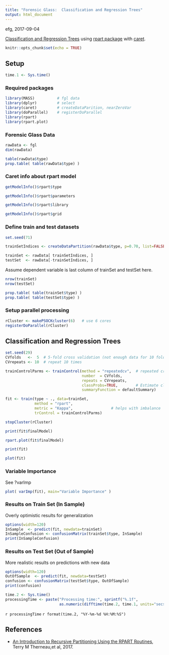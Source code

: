 ```yaml
---
title: "Forensic Glass:  Classification and Regression Trees"
output: html_document
---
```


efg, 2017-09-04

[Classification and Regression Trees](http://www.stat.wisc.edu/~loh/treeprogs/guide/wires11.pdf) using [rpart package](https://cran.r-project.org/web/packages/rpart/rpart.pdf) with [caret](http://topepo.github.io/caret/index.html).

```r
knitr::opts_chunk$set(echo = TRUE)
```

## Setup

```r
time.1 <- Sys.time()
```

### Required packages

```r
library(MASS)          # fgl data
library(dplyr)         # select
library(caret)         # createDataParition, nearZeroVar
library(doParallel)    # registerDoParallel  
library(rpart)
library(rpart.plot)   
```

### Forensic Glass Data

```r
rawData <- fgl
dim(rawData)
```

```r
table(rawData$type)
prop.table( table(rawData$type) )
```

### Caret info about rpart model

```r
getModelInfo()$rpart$type
```

```r
getModelInfo()$rpart$parameters
```


```r
getModelInfo()$rpart$library
```

```r
getModelInfo()$rpart$grid
```

### Define train and test datasets

```r
set.seed(71)

trainSetIndices <- createDataPartition(rawData$type, p=0.70, list=FALSE)

trainSet <- rawData[ trainSetIndices, ]
testSet  <- rawData[-trainSetIndices, ]
```

Assume dependent variable is last column of trainSet and testSet here.

```r
nrow(trainSet)
nrow(testSet)
```

```r
prop.table( table(trainSet$type) )
prop.table( table(testSet$type) )
```
### Setup parallel processing

```r
rCluster <- makePSOCKcluster(6)   # use 6 cores
registerDoParallel(rCluster)  
```

## Classification and Regression Trees

```r
set.seed(29)
CVfolds   <-  5  # 5-fold cross validation (not enough data for 10 fold here)
CVrepeats <- 10  # repeat 10 times

trainControlParms <- trainControl(method = "repeatedcv",  # repeated cross validation
                                  number  = CVfolds,    
                                  repeats = CVrepeats,  
                                  classProbs=TRUE,        # Estimate class probabilities
                                  summaryFunction = defaultSummary)

fit <- train(type ~ ., data=trainSet,
             method = "rpart", 
             metric = "Kappa",                 # helps with imbalance
             trControl = trainControlParms)

stopCluster(rCluster)
```

```r
print(fit$finalModel)
```

```r
rpart.plot(fit$finalModel)
```

```r
print(fit)
```

```r
plot(fit)
```

### Variable Importance

See ?varImp

```r
plot( varImp(fit), main="Variable Importance" )
```

### Results on Train Set (In Sample)

Overly optimistic results for generalization

```r
options(width=120)
InSample  <- predict(fit, newdata=trainSet)
InSampleConfusion <- confusionMatrix(trainSet$type, InSample)
print(InSampleConfusion)   
```

### Results on Test Set (Out of Sample)

More realistic results on predictions with new data

```r
options(width=120)
OutOfSample  <- predict(fit, newdata=testSet)
confusion <- confusionMatrix(testSet$type, OutOfSample)
print(confusion)   
```

```r
time.2 <- Sys.time()
processingTime <- paste("Processing time:", sprintf("%.1f",
                        as.numeric(difftime(time.2, time.1, units="secs"))), "sec\n")
```

`r processingTime`
`r format(time.2, "%Y-%m-%d %H:%M:%S")`   

## References

* [An Introduction to Recursive Partitioning Using the RPART Routines](https://cran.r-project.org/web/packages/rpart/vignettes/longintro.pdf), Terry M Therneau,et al, 2017.